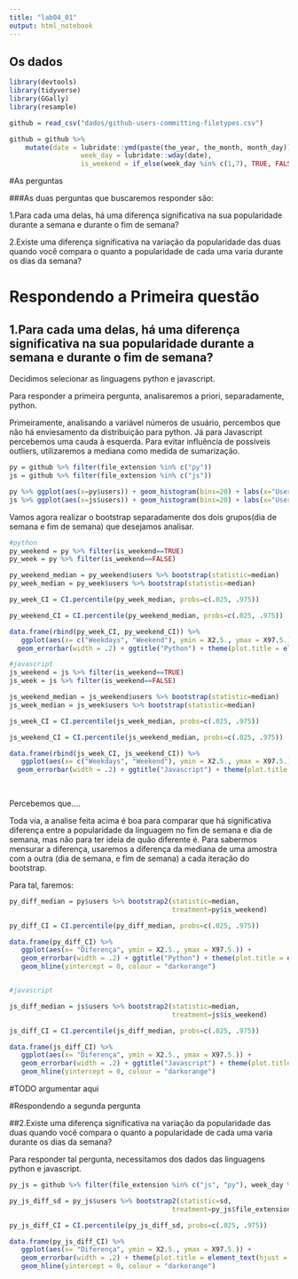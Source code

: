 ```yaml
---
title: "lab04_01"
output: html_notebook
---
```


## Os dados

```r
library(devtools)
library(tidyverse)
library(GGally)
library(resample)

github = read_csv("dados/github-users-committing-filetypes.csv")

github = github %>% 
    mutate(date = lubridate::ymd(paste(the_year, the_month, month_day)), 
                  week_day = lubridate::wday(date),
                  is_weekend = if_else(week_day %in% c(1,7), TRUE, FALSE))

```


#As perguntas

###As duas perguntas que buscaremos responder são:

1.Para cada uma delas, há uma diferença significativa na sua popularidade durante a semana e durante o fim de semana? 

2.Existe uma diferença significativa na variação da popularidade das duas quando você compara o quanto a popularidade de cada uma varia durante os dias da semana?


# Respondendo a Primeira questão

## 1.Para cada uma delas, há uma diferença significativa na sua popularidade durante a semana e durante o fim de semana? 

Decidimos selecionar as linguagens python e javascript.

Para responder a primeira pergunta, analisaremos a priori, separadamente, python.

Primeiramente, analisando a variável números de usuário, percembos que não há enviesamento da distribuição para python. Já para Javascript percebemos uma cauda à esquerda.
Para evitar influência de possíveis outliers, utilizaremos a mediana como medida de sumarização.


```r
py = github %>% filter(file_extension %in% c("py"))
js = github %>% filter(file_extension %in% c("js"))

py %>% ggplot(aes(x=py$users)) + geom_histogram(bins=20) + labs(x="Users")
js %>% ggplot(aes(x=js$users)) + geom_histogram(bins=20) + labs(x="Users")

```

Vamos agora realizar o bootstrap separadamente dos dois grupos(dia de semana e fim de semana) que desejamos analisar.
```r

#python
py_weekend = py %>% filter(is_weekend==TRUE)
py_week = py %>% filter(is_weekend==FALSE)

py_weekend_median = py_weekend$users %>% bootstrap(statistic=median)
py_week_median = py_week$users %>% bootstrap(statistic=median)

py_week_CI = CI.percentile(py_week_median, probs=c(.025, .975))

py_weekend_CI = CI.percentile(py_weekend_median, probs=c(.025, .975))

data.frame(rbind(py_week_CI, py_weekend_CI)) %>% 
   ggplot(aes(x= c("Weekdays", "Weekend"), ymin = X2.5., ymax = X97.5.)) + 
  geom_errorbar(width = .2) + ggtitle("Python") + theme(plot.title = element_text(hjust = 0.5)) + labs(x="")

#javascript
js_weekend = js %>% filter(is_weekend==TRUE)
js_week = js %>% filter(is_weekend==FALSE)

js_weekend_median = js_weekend$users %>% bootstrap(statistic=median)
js_week_median = js_week$users %>% bootstrap(statistic=median)

js_week_CI = CI.percentile(js_week_median, probs=c(.025, .975))

js_weekend_CI = CI.percentile(js_weekend_median, probs=c(.025, .975))

data.frame(rbind(js_week_CI, js_weekend_CI)) %>% 
   ggplot(aes(x= c("Weekdays", "Weekend"), ymin = X2.5., ymax = X97.5.)) + 
  geom_errorbar(width = .2) + ggtitle("Javascript") + theme(plot.title = element_text(hjust = 0.5)) + labs(x="")
 
 
```
Percebemos que....



Toda via, a analise feita acima é boa para comparar que há significativa diferença entre a popularidade da linguagem no fim de semana e dia de semana, mas não para ter ideia de quão diferente é.
Para sabermos mensurar a diferença, usaremos a diferença da mediana de uma amostra com a outra (dia de semana, e fim de semana) a cada iteração do bootstrap.

Para tal, faremos:

```r

py_diff_median = py$users %>% bootstrap2(statistic=median,
                                         treatment=py$is_weekend)

py_diff_CI = CI.percentile(py_diff_median, probs=c(.025, .975))

data.frame(py_diff_CI) %>% 
   ggplot(aes(x= "Diferença", ymin = X2.5., ymax = X97.5.)) + 
   geom_errorbar(width = .2) + ggtitle("Python") + theme(plot.title = element_text(hjust = 0.5)) +
   geom_hline(yintercept = 0, colour = "darkorange")


#javascript

js_diff_median = js$users %>% bootstrap2(statistic=median,
                                         treatment=js$is_weekend)

js_diff_CI = CI.percentile(js_diff_median, probs=c(.025, .975))

data.frame(js_diff_CI) %>% 
   ggplot(aes(x= "Diferença", ymin = X2.5., ymax = X97.5.)) + 
   geom_errorbar(width = .2) + ggtitle("Javascript") + theme(plot.title = element_text(hjust = 0.5))+
   geom_hline(yintercept = 0, colour = "darkorange")


```


#TODO argumentar aqui



#Respondendo a segunda pergunta


##2.Existe uma diferença significativa na variação da popularidade das duas quando você compara o quanto a popularidade de cada uma varia durante os dias da semana?


Para responder tal pergunta, necessitamos dos dados das linguagens python e javascript.
```r
py_js = github %>% filter(file_extension %in% c("js", "py"), week_day %in%c(2:6))

py_js_diff_sd = py_js$users %>% bootstrap2(statistic=sd,
                                         treatment=py_js$file_extension)

py_js_diff_CI = CI.percentile(py_js_diff_sd, probs=c(.025, .975))

data.frame(py_js_diff_CI) %>% 
   ggplot(aes(x= "Diferença", ymin = X2.5., ymax = X97.5.)) + 
   geom_errorbar(width = .2) + theme(plot.title = element_text(hjust = 0.5)) +
   geom_hline(yintercept = 0, colour = "darkorange")

```

